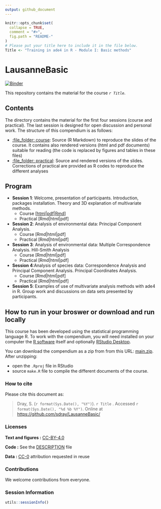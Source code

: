 ```yaml
---
output: github_document
---
```


<!-- README.md is generated from README.Rmd. Please edit that file -->

```r
knitr::opts_chunk$set(
  collapse = TRUE,
  comment = "#>",
  fig.path = "README-"
)
# Please put your title here to include it in the file below.
Title <- "Training in ade4 in R - Module I: Basic methods"
```

# LausanneBasic

[![Binder](https://mybinder.org/badge_logo.svg)](https://mybinder.org/v2/gh/sdray/LausanneBasic/main?urlpath=rstudio)

This repository contains the material for the course *`r Title`*. 


## Contents

The directory contains the material for the first four sessions (course and practical). The last session is designed for open discussion and personal work. The structure of this compendium is as follows:

  - [:file\_folder: course](/course): Source (R Markdown) to reproduce the slides of the course. It contains also rendered versions (html and pdf documents) suitable for reading (the code is replaced by figures and tables in these files)
  - [:file\_folder: practical](/practical): Source and rendered versions of the slides. Corrections of practical are provided as R codes to reproduce the different analyses

## Program
* **Session 1**: Welcome, presentation of participants. Introduction, packages installation. Theory and 3D explanation of multivariate methods.
    - Course [[html](course/session1/session1.html)|[pdf](course/session1/session1.pdf)|[Rmd](course/session1/session1.Rmd)]
    - Practical [Rmd|html|pdf]
* **Session 2**: Analysis of environmental data: Principal Component Analysis.
    - Course [Rmd|html|pdf]
    - Practical [Rmd|html|pdf]
* **Session 3**: Analysis of environmental data: Multiple Correspondence Analysis. Hill-Smith Analysis
    - Course [Rmd|html|pdf]
    - Practical [Rmd|html|pdf]
* **Session 4**:Analysis of species data: Correspondence Analysis and Principal Component Analysis. Principal Coordinates Analysis.
    - Course [Rmd|html|pdf]
    - Practical [Rmd|html|pdf]
* **Session 5**: Examples of use of multivariate analysis methods with ade4 in R. Group work and discussions on data sets presented by participants.


## How to run in your broswer or download and run locally

This course has been developed using the statistical programming
language R. To work with the compendium, you will need
installed on your computer the [R software](https://cloud.r-project.org/)
itself and optionally [RStudio Desktop](https://rstudio.com/products/rstudio/download/).

You can download the compendium as a zip from from this URL:
[main.zip](https://github.com/sdray/LausanneBasic/blob/main/archive/refs/heads/main.zip). After unzipping:

- open the `.Rproj` file in RStudio
- source `make.R` file to compile the different documents of the course.

### How to cite

Please cite this document as:

> Dray, S. (`r format(Sys.Date(), "%Y")`). `r Title` . Accessed `r format(Sys.Date(), "%d %b %Y")`. Online at <https://github.com/sdray/LausanneBasic/>


### Licenses

**Text and figures :**  [CC-BY-4.0](http://creativecommons.org/licenses/by/4.0/)

**Code :** See the [DESCRIPTION](DESCRIPTION) file

**Data :** [CC-0](http://creativecommons.org/publicdomain/zero/1.0/) attribution requested in reuse

### Contributions

We welcome contributions from everyone. 

### Session Information
```r
utils::sessionInfo()
```

